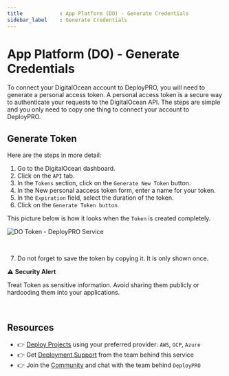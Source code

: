```yaml
---
title            : App Platform (DO) - Generate Credentials
sidebar_label    : Generate Credentials
---
```


# App Platform (DO) - Generate Credentials

To connect your DigitalOcean account to DeployPRO, you will need to generate a personal access token. A personal access token is a secure way to authenticate your requests to the DigitalOcean API. The steps are simple and you only need to copy one thing to connect your account to DeployPRO.

## Generate Token

Here are the steps in more detail:

1. Go to the DigitalOcean dashboard.
2. Click on the `API` tab.
3. In the `Tokens` section, click on the `Generate New Token` button.
4. In the New personal aaccess token form, enter a name for your token.
5. In the `Expiration` field, select the duration of the token.
6. Click on the `Generate Token button`.

This picture below is how it looks when the `Token` is created completely.

![DO Token - DeployPRO Service](https://github.com/app-generator/deploypro-docs/assets/46531367/b5c40125-904d-482f-8300-ce7260f2b292)

<br />

7. Do not forget to save the token by copying it. It is only shown once.

⚠️ **Security Alert**
  
Treat Token as sensitive information. Avoid sharing them publicly or hardcoding them into your applications.

<br />

## Resources

- 👉 [Deploy Projects](https://deploypro.dev/) using your preferred provider: `AWS`, `GCP`, `Azure`
- 👉 Get [Deployment Support](https://deploypro.dev/support/) from the team behind this service
- 👉 Join the [Community](https://discord.gg/qQhjQZhnur) and chat with the team behind `DeployPRO`
